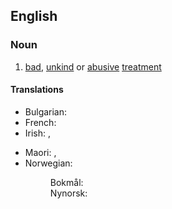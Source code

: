 ==English==

===Noun===
{{en-noun|head=[[ill]]-[[treatment]]|-}}

# [[bad]], [[unkind]] or [[abusive]] [[treatment]]

====Translations====
{{trans-top|bad, unkind or abusive treatment}}
* Bulgarian: {{t|bg|малтретиране|n}}
* French: {{t+|fr|maltraitance|f}}
* Irish: {{t|ga|anchor|m}}, {{t|ga|anaiste|f}}
{{trans-mid}}
* Maori: {{t|mi|tūkinonga}}, {{t|mi|rureurenga}}
* Norwegian:
*: Bokmål: {{t|nb|mishandling|m|f}}
*: Nynorsk: {{t|nn|mishandling|f}}
{{trans-bottom}}